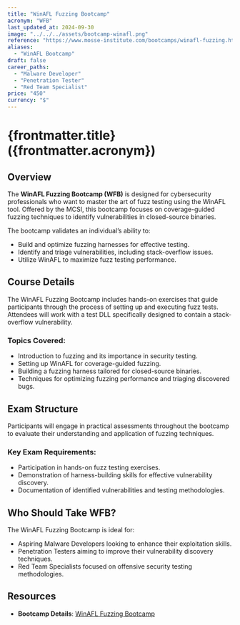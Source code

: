 ```yaml
---
title: "WinAFL Fuzzing Bootcamp"
acronym: "WFB"
last_updated_at: 2024-09-30
image: "../../../assets/bootcamp-winafl.png"
reference: "https://www.mosse-institute.com/bootcamps/winafl-fuzzing.html"
aliases:
  - "WinAFL Bootcamp"
draft: false
career_paths:
  - "Malware Developer"
  - "Penetration Tester"
  - "Red Team Specialist"
price: "450"
currency: "$"
---
```


# {frontmatter.title} ({frontmatter.acronym})

## Overview

The **WinAFL Fuzzing Bootcamp (WFB)** is designed for cybersecurity professionals who want to master the art of fuzz
testing using the WinAFL tool. Offered by the MCSI, this bootcamp focuses on coverage-guided fuzzing techniques to
identify vulnerabilities in closed-source binaries.

The bootcamp validates an individual’s ability to:

- Build and optimize fuzzing harnesses for effective testing.
- Identify and triage vulnerabilities, including stack-overflow issues.
- Utilize WinAFL to maximize fuzz testing performance.

## Course Details

The WinAFL Fuzzing Bootcamp includes hands-on exercises that guide participants through the process of setting up and
executing fuzz tests. Attendees will work with a test DLL specifically designed to contain a stack-overflow
vulnerability.

### Topics Covered:

- Introduction to fuzzing and its importance in security testing.
- Setting up WinAFL for coverage-guided fuzzing.
- Building a fuzzing harness tailored for closed-source binaries.
- Techniques for optimizing fuzzing performance and triaging discovered bugs.

## Exam Structure

Participants will engage in practical assessments throughout the bootcamp to evaluate their understanding and
application of fuzzing techniques.

### Key Exam Requirements:

- Participation in hands-on fuzz testing exercises.
- Demonstration of harness-building skills for effective vulnerability discovery.
- Documentation of identified vulnerabilities and testing methodologies.

## Who Should Take WFB?

The WinAFL Fuzzing Bootcamp is ideal for:

- Aspiring Malware Developers looking to enhance their exploitation skills.
- Penetration Testers aiming to improve their vulnerability discovery techniques.
- Red Team Specialists focused on offensive security testing methodologies.

## Resources

- **Bootcamp Details**: [WinAFL Fuzzing Bootcamp](https://www.mosse-institute.com/bootcamps/winafl-fuzzing.html)